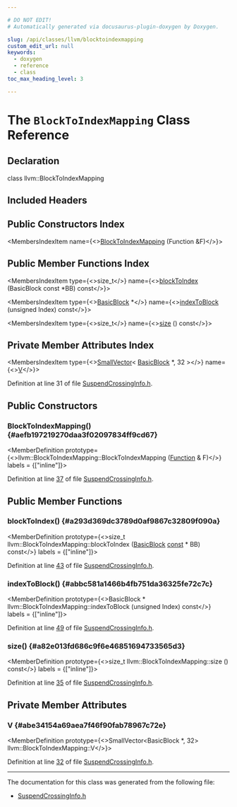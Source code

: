```yaml
---

# DO NOT EDIT!
# Automatically generated via docusaurus-plugin-doxygen by Doxygen.

slug: /api/classes/llvm/blocktoindexmapping
custom_edit_url: null
keywords:
  - doxygen
  - reference
  - class
toc_max_heading_level: 3

---
```





# The `BlockToIndexMapping` Class Reference

<DoxygenPage pluginConfig={pluginConfig}>



## Declaration

<CodeBlock>class llvm::BlockToIndexMapping</CodeBlock>

## Included Headers

<IncludesList>
<IncludesListItem
  filePath="llvm/Transforms/Coroutines/SuspendCrossingInfo.h"
  permalink="/docs/api/files/include/include/llvm/include/llvm/transforms/include/llvm/transforms/coroutines/suspendcrossinginfo-h"
  isLocal="true" />
</IncludesList>

## Public Constructors Index

<MembersIndex>

<MembersIndexItem
  name={<><a href="#aefb197219270daa3f02097834ff9cd67">BlockToIndexMapping</a> (Function &amp;F)</>}>
</MembersIndexItem>

</MembersIndex>

## Public Member Functions Index

<MembersIndex>

<MembersIndexItem
  type={<>size&#95;t</>}
  name={<><a href="#a293d369dc3789d0af9867c32809f090a">blockToIndex</a> (BasicBlock const &#42;BB) const</>}>
</MembersIndexItem>

<MembersIndexItem
  type={<><a href="/docs/api/classes/llvm/basicblock">BasicBlock</a> &#42;</>}
  name={<><a href="#abbc581a1466b4fb751da36325fe72c7c">indexToBlock</a> (unsigned Index) const</>}>
</MembersIndexItem>

<MembersIndexItem
  type={<>size&#95;t</>}
  name={<><a href="#a82e013fd686c9f6e46851694733565d3">size</a> () const</>}>
</MembersIndexItem>

</MembersIndex>

## Private Member Attributes Index

<MembersIndex>

<MembersIndexItem
  type={<><a href="/docs/api/classes/llvm/smallvector">SmallVector</a>&lt; <a href="/docs/api/classes/llvm/basicblock">BasicBlock</a> &#42;, 32 &gt;</>}
  name={<><a href="#abe34154a69aea7f46f90fab78967c72e">V</a></>}>
</MembersIndexItem>

</MembersIndex>


Definition at line 31 of file <a href="/docs/api/files/include/include/llvm/include/llvm/transforms/include/llvm/transforms/coroutines/suspendcrossinginfo-h">SuspendCrossingInfo.h</a>.

<SectionDefinition>

## Public Constructors

### BlockToIndexMapping() {#aefb197219270daa3f02097834ff9cd67}

<MemberDefinition
  prototype={<>llvm::BlockToIndexMapping::BlockToIndexMapping (<a href="/docs/api/classes/llvm/function">Function</a> &amp; F)</>}
  labels = {["inline"]}>

Definition at line <a href="/docs/api/files/include/include/llvm/include/llvm/transforms/include/llvm/transforms/coroutines/suspendcrossinginfo-h/#l00037">37</a> of file <a href="/docs/api/files/include/include/llvm/include/llvm/transforms/include/llvm/transforms/coroutines/suspendcrossinginfo-h">SuspendCrossingInfo.h</a>.
</MemberDefinition>

</SectionDefinition>

<SectionDefinition>

## Public Member Functions

### blockToIndex() {#a293d369dc3789d0af9867c32809f090a}

<MemberDefinition
  prototype={<>size&#95;t llvm::BlockToIndexMapping::blockToIndex (<a href="/docs/api/classes/llvm/basicblock">BasicBlock</a> <a href="/docs/api/files/lib/lib/target/lib/target/aarch64/aarch64promoteconstant-cpp/#a90f8350fecae261c25be85d38b451bff">const</a> &#42; BB) const</>}
  labels = {["inline"]}>

Definition at line <a href="/docs/api/files/include/include/llvm/include/llvm/transforms/include/llvm/transforms/coroutines/suspendcrossinginfo-h/#l00043">43</a> of file <a href="/docs/api/files/include/include/llvm/include/llvm/transforms/include/llvm/transforms/coroutines/suspendcrossinginfo-h">SuspendCrossingInfo.h</a>.
</MemberDefinition>

### indexToBlock() {#abbc581a1466b4fb751da36325fe72c7c}

<MemberDefinition
  prototype={<>BasicBlock &#42; llvm::BlockToIndexMapping::indexToBlock (unsigned Index) const</>}
  labels = {["inline"]}>

Definition at line <a href="/docs/api/files/include/include/llvm/include/llvm/transforms/include/llvm/transforms/coroutines/suspendcrossinginfo-h/#l00049">49</a> of file <a href="/docs/api/files/include/include/llvm/include/llvm/transforms/include/llvm/transforms/coroutines/suspendcrossinginfo-h">SuspendCrossingInfo.h</a>.
</MemberDefinition>

### size() {#a82e013fd686c9f6e46851694733565d3}

<MemberDefinition
  prototype={<>size&#95;t llvm::BlockToIndexMapping::size () const</>}
  labels = {["inline"]}>

Definition at line <a href="/docs/api/files/include/include/llvm/include/llvm/transforms/include/llvm/transforms/coroutines/suspendcrossinginfo-h/#l00035">35</a> of file <a href="/docs/api/files/include/include/llvm/include/llvm/transforms/include/llvm/transforms/coroutines/suspendcrossinginfo-h">SuspendCrossingInfo.h</a>.
</MemberDefinition>

</SectionDefinition>

<SectionDefinition>

## Private Member Attributes

### V {#abe34154a69aea7f46f90fab78967c72e}

<MemberDefinition
  prototype={<>SmallVector&lt;BasicBlock &#42;, 32&gt; llvm::BlockToIndexMapping::V</>}>

Definition at line <a href="/docs/api/files/include/include/llvm/include/llvm/transforms/include/llvm/transforms/coroutines/suspendcrossinginfo-h/#l00032">32</a> of file <a href="/docs/api/files/include/include/llvm/include/llvm/transforms/include/llvm/transforms/coroutines/suspendcrossinginfo-h">SuspendCrossingInfo.h</a>.
</MemberDefinition>

</SectionDefinition>

<hr/>

The documentation for this class was generated from the following file:

<ul>
<li><a href="/docs/api/files/include/include/llvm/include/llvm/transforms/include/llvm/transforms/coroutines/suspendcrossinginfo-h">SuspendCrossingInfo.h</a></li>
</ul>

</DoxygenPage>
